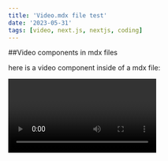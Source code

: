 ```yaml
---
title: 'Video.mdx file test'
date: '2023-05-31'
tags: [video, next.js, nextjs, coding]
---
```



##Video components in mdx files 

here is a video component inside of a mdx file: 

<Video id="5O2Yw_ldRjA"/> 

What is this: 

<CustomImage
  src="https://raw.githubusercontent.com/gitdagray/test-blogposts/main/images/ssg-benefits.PNG"
  alt="pikachu"
/>;
